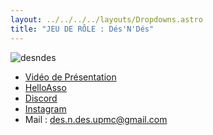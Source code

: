 ```yaml
---
layout: ../../../../layouts/Dropdowns.astro
title: "JEU DE RÔLE : Dés'N'Dés"
---
```

![desndes](/assets/assos/desndes.png)  
- [Vidéo de Présentation](https://www.youtube.com/watch?v=EZeMgTs4ZdU)  
- [HelloAsso](https://www.helloasso.com/associations/des-n-des)  
- [Discord](https://discord.com/invite/s5n7evcZ5r)  
- [Instagram](https://www.instagram.com/des_n_des_su/)  
- Mail : des.n.des.upmc@gmail.com